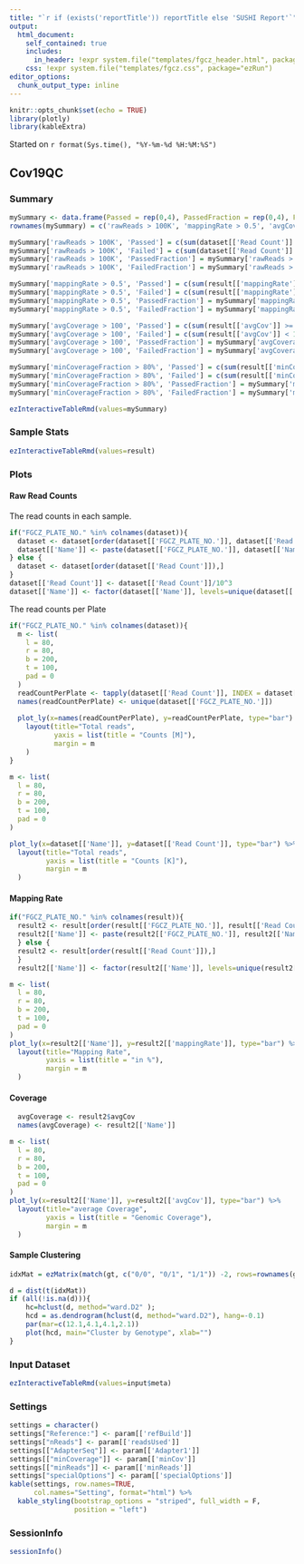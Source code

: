 ```yaml
---
title: "`r if (exists('reportTitle')) reportTitle else 'SUSHI Report'`"
output: 
  html_document:
    self_contained: true
    includes:
      in_header: !expr system.file("templates/fgcz_header.html", package="ezRun")
    css: !expr system.file("templates/fgcz.css", package="ezRun")
editor_options: 
  chunk_output_type: inline
---
```


```r
knitr::opts_chunk$set(echo = TRUE)
library(plotly)
library(kableExtra)
```
Started on `r format(Sys.time(), "%Y-%m-%d %H:%M:%S")`

## Cov19QC {.tabset}

### Summary
```r
mySummary <- data.frame(Passed = rep(0,4), PassedFraction = rep(0,4), Failed = rep(0,4), FailedFraction = rep(0,4))
rownames(mySummary) = c('rawReads > 100K', 'mappingRate > 0.5', 'avgCoverage > 100', 'minCoverageFraction > 80%')

mySummary['rawReads > 100K', 'Passed'] = c(sum(dataset[['Read Count']] >= 10^5))
mySummary['rawReads > 100K', 'Failed'] = c(sum(dataset[['Read Count']] < 10^5))
mySummary['rawReads > 100K', 'PassedFraction'] = mySummary['rawReads > 100K', 'Passed']/nrow(dataset)
mySummary['rawReads > 100K', 'FailedFraction'] = mySummary['rawReads > 100K', 'Failed']/nrow(dataset)

mySummary['mappingRate > 0.5', 'Passed'] = c(sum(result[['mappingRate']] >= 50))
mySummary['mappingRate > 0.5', 'Failed'] = c(sum(result[['mappingRate']] < 50))
mySummary['mappingRate > 0.5', 'PassedFraction'] = mySummary['mappingRate > 0.5', 'Passed']/nrow(result)
mySummary['mappingRate > 0.5', 'FailedFraction'] = mySummary['mappingRate > 0.5', 'Failed']/nrow(result)

mySummary['avgCoverage > 100', 'Passed'] = c(sum(result[['avgCov']] >= 100))
mySummary['avgCoverage > 100', 'Failed'] = c(sum(result[['avgCov']] < 100))
mySummary['avgCoverage > 100', 'PassedFraction'] = mySummary['avgCoverage > 100', 'Passed']/nrow(result)
mySummary['avgCoverage > 100', 'FailedFraction'] = mySummary['avgCoverage > 100', 'Failed']/nrow(result)

mySummary['minCoverageFraction > 80%', 'Passed'] = c(sum(result[['minCov']] >= 0.8))
mySummary['minCoverageFraction > 80%', 'Failed'] = c(sum(result[['minCov']] < 0.8))
mySummary['minCoverageFraction > 80%', 'PassedFraction'] = mySummary['minCoverageFraction > 80%', 'Passed']/nrow(result)
mySummary['minCoverageFraction > 80%', 'FailedFraction'] = mySummary['minCoverageFraction > 80%', 'Failed']/nrow(result)

ezInteractiveTableRmd(values=mySummary)
```

### Sample Stats
```r
ezInteractiveTableRmd(values=result)
```

### Plots

#### Raw Read Counts
The read counts in each sample.

```r
if("FGCZ_PLATE_NO." %in% colnames(dataset)){
  dataset <- dataset[order(dataset[['FGCZ_PLATE_NO.']], dataset[['Read Count']]),]
  dataset[['Name']] <- paste(dataset[['FGCZ_PLATE_NO.']], dataset[['Name']], sep = '_')
} else {
  dataset <- dataset[order(dataset[['Read Count']]),]
}
dataset[['Read Count']] <- dataset[['Read Count']]/10^3
dataset[['Name']] <- factor(dataset[['Name']], levels=unique(dataset[['Name']]))
```

The read counts per Plate

```r
if("FGCZ_PLATE_NO." %in% colnames(dataset)){
  m <- list(
    l = 80,
    r = 80,
    b = 200,
    t = 100,
    pad = 0
  )
  readCountPerPlate <- tapply(dataset[['Read Count']], INDEX = dataset[['FGCZ_PLATE_NO.']], sum)/10^3
  names(readCountPerPlate) <- unique(dataset[['FGCZ_PLATE_NO.']])
  
  plot_ly(x=names(readCountPerPlate), y=readCountPerPlate, type="bar") %>%
    layout(title="Total reads",
           yaxis = list(title = "Counts [M]"),
           margin = m
    )
}
```


```r
m <- list(
  l = 80,
  r = 80,
  b = 200,
  t = 100,
  pad = 0
)

plot_ly(x=dataset[['Name']], y=dataset[['Read Count']], type="bar") %>%
  layout(title="Total reads",
         yaxis = list(title = "Counts [K]"),
         margin = m
  )
```
#### Mapping Rate

```r
if("FGCZ_PLATE_NO." %in% colnames(result)){
  result2 <- result[order(result[['FGCZ_PLATE_NO.']], result[['Read Count']]),]
  result2[['Name']] <- paste(result2[['FGCZ_PLATE_NO.']], result2[['Name']], sep = '_')
  } else {
  result2 <- result[order(result[['Read Count']]),] 
  }
  result2[['Name']] <- factor(result2[['Name']], levels=unique(result2[['Name']]))
```

```r
m <- list(
  l = 80,
  r = 80,
  b = 200,
  t = 100,
  pad = 0
)
plot_ly(x=result2[['Name']], y=result2[['mappingRate']], type="bar") %>%
  layout(title="Mapping Rate",
         yaxis = list(title = "in %"),
         margin = m
  )
```

#### Coverage

```r
  avgCoverage <- result2$avgCov
  names(avgCoverage) <- result2[['Name']]
```

```r
m <- list(
  l = 80,
  r = 80,
  b = 200,
  t = 100,
  pad = 0
)
plot_ly(x=result2[['Name']], y=result2[['avgCov']], type="bar") %>%
  layout(title="average Coverage",
         yaxis = list(title = "Genomic Coverage"),
         margin = m
  )
```

#### Sample Clustering 
```r
idxMat = ezMatrix(match(gt, c("0/0", "0/1", "1/1")) -2, rows=rownames(gt), cols=sub('.bam','', basename(colnames(gt))))

d = dist(t(idxMat))
if (all(!is.na(d))){
    hc=hclust(d, method="ward.D2" );
    hcd = as.dendrogram(hclust(d, method="ward.D2"), hang=-0.1)
    par(mar=c(12.1,4.1,4.1,2.1))
    plot(hcd, main="Cluster by Genotype", xlab="")
}
```


### Input Dataset
```r
ezInteractiveTableRmd(values=input$meta)
```
### Settings
```r
settings = character()
settings["Reference:"] <- param[['refBuild']]
settings["nReads"] <- param[['readsUsed']]
settings[["AdapterSeq"]] <- param[['Adapter1']]
settings[["minCoverage"]] <- param[['minCov']]
settings[["minReads"]] <- param[['minReads']]
settings["specialOptions"] <- param[['specialOptions']]
kable(settings, row.names=TRUE, 
      col.names="Setting", format="html") %>%
  kable_styling(bootstrap_options = "striped", full_width = F,
                position = "left")
```

### SessionInfo
```r
sessionInfo()
```
